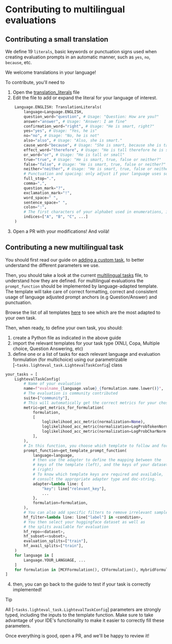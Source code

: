 # Contributing to multilingual evaluations

## Contributing a small translation

We define 19 `literals`, basic keywords or punctuation signs used when creating evaluation prompts in an automatic manner, such as `yes`, `no`, `because`, etc.

We welcome translations in your language!

To contribute, you'll need to
1. Open the [translation_literals](https://github.com/huggingface/lighteval/blob/main/src/lighteval/tasks/templates/utils/translation_literals.py) file
2. Edit the file to add or expand the literal for your language of interest.

```python
    Language.ENGLISH: TranslationLiterals(
        language=Language.ENGLISH,
        question_word="question", # Usage: "Question: How are you?"
        answer="answer", # Usage: "Answer: I am fine"
        confirmation_word="right", # Usage: "He is smart, right?"
        yes="yes", # Usage: "Yes, he is"
        no="no", # Usage: "No, he is not"
        also="also", # Usage: "Also, she is smart."
        cause_word="because", # Usage: "She is smart, because she is tall"
        effect_word="therefore", # Usage: "He is tall therefore he is smart"
        or_word="or", # Usage: "He is tall or small"
        true="true", # Usage: "He is smart, true, false or neither?"
        false="false", # Usage: "He is smart, true, false or neither?"
        neither="neither", # Usage: "He is smart, true, false or neither?"
        # Punctuation and spacing: only adjust if your language uses something different than in English
        full_stop=".",
        comma=",",
        question_mark="?",
        exclamation_mark="!",
        word_space=" ",
        sentence_space=" ",
        colon=":",
        # The first characters of your alphabet used in enumerations, if different from English
        indices=["A", "B", "C", ...]
    )
```

3. Open a PR with your modifications! And voilà!

## Contributing a new multilingual task

You should first read our guide on [adding a custom task](adding-a-custom-task), to better understand the different parameters we use.

Then, you should take a look at the current [multilingual tasks](https://github.com/huggingface/lighteval/blob/main/src/lighteval/tasks/multilingual/tasks.py) file, to understand how they are defined. For multilingual evaluations the `prompt_function` should be implemented by language-adapted template. The template will take care of correct formatting, correct and consistent usage of language adjusted prompt anchors (e.g Question/Answer) and punctuation.

Browse the list of all templates [here](https://github.com/huggingface/lighteval/tree/main/src/lighteval/tasks/templates) to see which are the most adapted to your own task.

Then, when ready, to define your own task, you should:
1. create a Python file as indicated in the above guide
2. import the relevant templates for your task type (XNLI, Copa, Multiple choice, Question Answering, etc)
3. define one or a list of tasks for each relevant language and evaluation formulation (for multichoice) using our parametrizable [`~tasks.lighteval_task.LightevalTaskConfig`] class

```python
your_tasks = [
    LightevalTaskConfig(
        # Name of your evaluation
        name=f"evalname_{language.value}_{formulation.name.lower()}",
        # The evaluation is community contributed
        suite=["community"],
        # This will automatically get the correct metrics for your chosen formulation
        metric=get_metrics_for_formulation(
            formulation,
            [
                loglikelihood_acc_metric(normalization=None),
                loglikelihood_acc_metric(normalization=LogProbTokenNorm()),
                loglikelihood_acc_metric(normalization=LogProbCharNorm()),
            ],
        ),
        # In this function, you choose which template to follow and for which language and formulation
        prompt_function=get_template_prompt_function(
            language=language,
            # then use the adapter to define the mapping between the
            # keys of the template (left), and the keys of your dataset
            # (right)
            # To know which template keys are required and available,
            # consult the appropriate adapter type and doc-string.
            adapter=lambda line: {
                "key": line["relevant_key"],
                ...
            },
            formulation=formulation,
        ),
        # You can also add specific filters to remove irrelevant samples
        hf_filter=lambda line: line["label"] in <condition>,
        # You then select your huggingface dataset as well as
        # the splits available for evaluation
        hf_repo=<dataset>,
        hf_subset=<subset>,
        evaluation_splits=["train"],
        hf_avail_splits=["train"],
    )
    for language in [
        Language.YOUR_LANGUAGE, ...
    ]
    for formulation in [MCFFormulation(), CFFormulation(), HybridFormulation()]
]
```
4. then, you can go back to the guide to test if your task is correctly implemented!

> [!TIP]
> All [`~tasks.lighteval_task.LightevalTaskConfig`] parameters are strongly typed, including the inputs to the template function. Make sure to take advantage of your IDE's functionality to make it easier to correctly fill these parameters.


Once everything is good, open a PR, and we'll be happy to review it!
